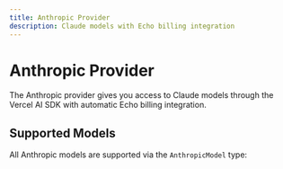 ```yaml
---
title: Anthropic Provider
description: Claude models with Echo billing integration
---
```


# Anthropic Provider

The Anthropic provider gives you access to Claude models through the Vercel AI SDK with automatic Echo billing integration.

## Supported Models

All Anthropic models are supported via the `AnthropicModel` type:

<ModelTable path="../sdk/ts/src/supported-models/chat/anthropic.ts" />
